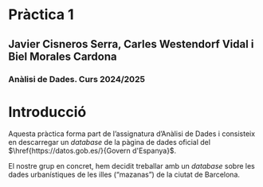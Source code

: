 # Pràctica 1

## Javier Cisneros Serra, Carles Westendorf Vidal i Biel Morales Cardona

### Anàlisi de Dades. Curs 2024/2025

# Introducció

Aquesta pràctica forma part de l'assignatura d'Anàlisi de Dades i consisteix en descarregar un *database* de la pàgina de dades oficial del $\href{https://datos.gob.es/}{Govern d'Espanya}$.

El nostre grup en concret, hem decidit treballar amb un *database* sobre les dades urbanístiques de les illes ("mazanas") de la ciutat de Barcelona.


```r

```


